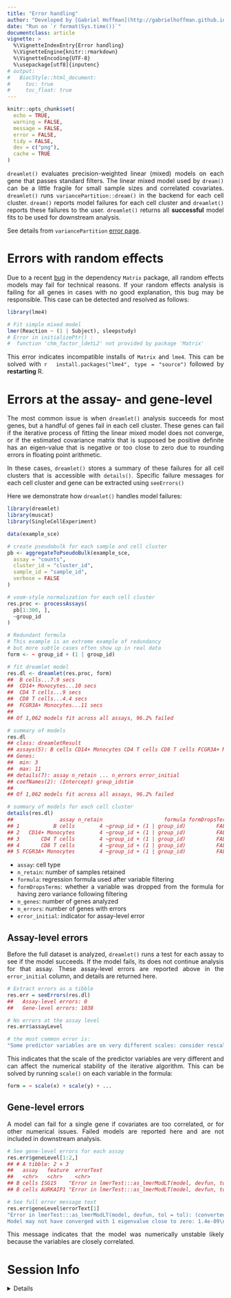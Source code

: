 ```yaml
---
title: "Error handling"
author: "Developed by [Gabriel Hoffman](http://gabrielhoffman.github.io/)"
date: "Run on `r format(Sys.time())`"
documentclass: article
vignette: >
  %\VignetteIndexEntry{Error handling}
  %\VignetteEngine{knitr::rmarkdown}
  %\VignetteEncoding{UTF-8}
  %\usepackage[utf8]{inputenc}
# output:
#   BiocStyle::html_document:
#     toc: true
#     toc_float: true
---
```


<!---

cd /Users/gabrielhoffman/workspace/repos/dreamlet/vignettes

rmarkdown::render("errors.Rmd")


--->


<style>
body {
text-align: justify}
</style>


```r
knitr::opts_chunk$set(
  echo = TRUE,
  warning = FALSE,
  message = FALSE,
  error = FALSE,
  tidy = FALSE,
  dev = c("png"),
  cache = TRUE
)
```

`dreamlet()` evaluates precision-weighted linear (mixed) models on each gene that passes standard filters.  The linear mixed model used by `dream()` can be a little fragile for small sample sizes and correlated covariates. `dreamlet()` runs `variancePartition::dream()` in the backend for each cell cluster.  `dream()` reports model failures for each cell cluster and `dreamlet()` reports these failures to the user. `dreamlet()` returns all **successful** model fits to be used for downstream analysis.         

See details from `variancePartition` [error page](https://diseaseneurogenomics.github.io/variancePartition/articles/errors.html). 

# Errors with random effects
Due to a recent [bug](https://github.com/lme4/lme4/issues/763) in the dependency `Matrix` package, all random effects models may fail for technical reasons.  If your random effects analysis is failing for all genes in cases with no good explanation, this bug may be responsible. This case can be detected and resolved as follows:  

```r
library(lme4)

# Fit simple mixed model
lmer(Reaction ~ (1 | Subject), sleepstudy)
# Error in initializePtr() : 
#  function 'chm_factor_ldetL2' not provided by package 'Matrix'
```
This error indicates incompatible installs of `Matrix` and `lme4`. This can be solved with 
 ```r
 install.packages("lme4", type = "source") 
 ```
 followed by __restarting__ R.


# Errors at the assay- and gene-level
 The most common issue is when `dreamlet()` analysis succeeds for most genes, but a handful of genes fail in each cell cluster.  These genes can fail if the iterative process of fitting the linear mixed model does not converge, or if the estimated covariance matrix that is supposed be positive definite has an eigen-value that is negative or too close to zero due to rounding errors in floating point arithmetic.  

 In these cases, `dreamlet()` stores a summary of these failures for all cell clusters that is accessible with `details()`.  Specific failure messages for each cell cluster and gene can be extracted using `seeErrors()`
  
 Here we demonstrate how `dreamlet()` handles model failures:

```r
library(dreamlet)
library(muscat)
library(SingleCellExperiment)

data(example_sce)

# create pseudobulk for each sample and cell cluster
pb <- aggregateToPseudoBulk(example_sce,
  assay = "counts",
  cluster_id = "cluster_id",
  sample_id = "sample_id",
  verbose = FALSE
)

# voom-style normalization for each cell cluster
res.proc <- processAssays(
  pb[1:300, ],
  ~group_id
)

# Redundant formula
# This example is an extreme example of redundancy
# but more subtle cases often show up in real data
form <- ~ group_id + (1 | group_id)

# fit dreamlet model
res.dl <- dreamlet(res.proc, form)
##  B cells...7.9 secs
##  CD14+ Monocytes...10 secs
##  CD4 T cells...9 secs
##  CD8 T cells...4.4 secs
##  FCGR3A+ Monocytes...11 secs
##
## Of 1,062 models fit across all assays, 96.2% failed

# summary of models
res.dl
## class: dreamletResult
## assays(5): B cells CD14+ Monocytes CD4 T cells CD8 T cells FCGR3A+ Monocytes
## Genes:
##  min: 3
##  max: 11
## details(7): assay n_retain ... n_errors error_initial
## coefNames(2): (Intercept) group_idstim
##
## Of 1,062 models fit across all assays, 96.2% failed

# summary of models for each cell cluster
details(res.dl)
##               assay n_retain                    formula formDropsTerms n_genes n_errors error_initial
## 1           B cells        4 ~group_id + (1 | group_id)          FALSE     201      190         FALSE
## 2   CD14+ Monocytes        4 ~group_id + (1 | group_id)          FALSE     269      263         FALSE
## 3       CD4 T cells        4 ~group_id + (1 | group_id)          FALSE     216      207         FALSE
## 4       CD8 T cells        4 ~group_id + (1 | group_id)          FALSE     118      115         FALSE
## 5 FCGR3A+ Monocytes        4 ~group_id + (1 | group_id)          FALSE     258      247         FALSE
```

- `assay`: cell type 
- `n_retain`: number of samples retained
- `formula`: regression formula used after variable filtering 
- `formDropsTerms`: whether a variable was dropped from the formula for having zero variance following filtering
- `n_genes`: number of genes analyzed
- `n_errors`: number of genes with errors
- `error_initial`: indicator for assay-level error




## Assay-level errors
Before the full dataset is analyzed, `dreamlet()` runs a test for each assay to see if the model succeeds.  If the model fails, its does not continue analysis for that assay.  These assay-level errors are reported above in the `error_initial` column, and details are returned here.
```r
# Extract errors as a tibble
res.err = seeErrors(res.dl)
##   Assay-level errors: 0
##   Gene-level errors: 1038

# No errors at the assay level
res.err$assayLevel

# the most common error is:
"Some predictor variables are on very different scales: consider rescaling"
```
This indicates that the scale of the predictor variables are very different and can affect the numerical stability of the iterative algorithm.  This can be solved by running `scale()` on each variable in the formula:
```r
form = ~ scale(x) + scale(y) + ...
```

## Gene-level errors
A model can fail for a single gene if covariates are too correlated, or for other numerical issues.  Failed models are reported here and are not included in downstream analysis.  
```r
# See gene-level errors for each assay
res.err$geneLevel[1:2,]
## # A tibble: 2 × 3
##   assay   feature  errorText
##   <chr>   <chr>    <chr>                               
## B cells ISG15    "Error in lmerTest:::as_lmerModLT(model, devfun, tol = tol):…
## B cells AURKAIP1 "Error in lmerTest:::as_lmerModLT(model, devfun, tol = tol):…

# See full error message text
res.err$geneLevel$errorText[1]
"Error in lmerTest:::as_lmerModLT(model, devfun, tol = tol): (converted from warning) 
Model may not have converged with 1 eigenvalue close to zero: 1.4e-09\n"
```
This message indicates that the model was numerically unstable likely because the variables are closely correlated.



# Session Info
<details>
```r
sessionInfo()
```
</details>






